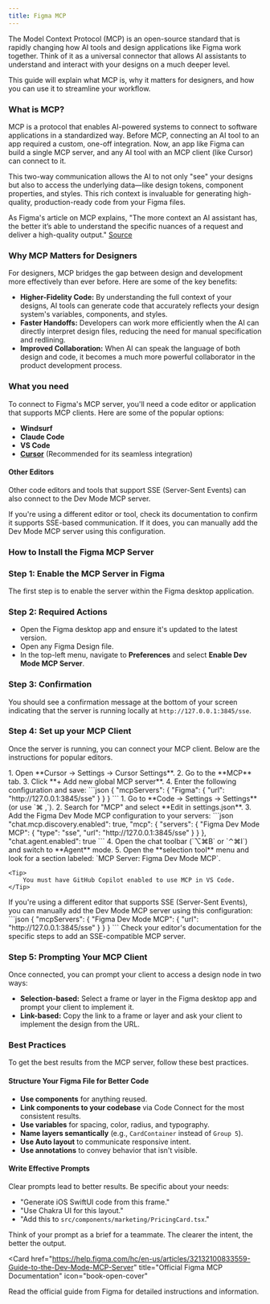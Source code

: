 ```yaml
---
title: Figma MCP
---
```


The Model Context Protocol (MCP) is an open-source standard that is rapidly changing how AI tools and design applications like Figma work together. Think of it as a universal connector that allows AI assistants to understand and interact with your designs on a much deeper level.

This guide will explain what MCP is, why it matters for designers, and how you can use it to streamline your workflow.

### What is MCP?

MCP is a protocol that enables AI-powered systems to connect to software applications in a standardized way. Before MCP, connecting an AI tool to an app required a custom, one-off integration. Now, an app like Figma can build a single MCP server, and any AI tool with an MCP client (like Cursor) can connect to it.

This two-way communication allows the AI to not only "see" your designs but also to access the underlying data—like design tokens, component properties, and styles. This rich context is invaluable for generating high-quality, production-ready code from your Figma files.

As Figma's article on MCP explains, "The more context an AI assistant has, the better it’s able to understand the specific nuances of a request and deliver a high-quality output." [Source](https://www.figma.com/resource-library/what-is-mcp/)

<Youtube videoId="MFGPCYi5du0" />

### Why MCP Matters for Designers

For designers, MCP bridges the gap between design and development more effectively than ever before. Here are some of the key benefits:

*   **Higher-Fidelity Code:** By understanding the full context of your designs, AI tools can generate code that accurately reflects your design system's variables, components, and styles.
*   **Faster Handoffs:** Developers can work more efficiently when the AI can directly interpret design files, reducing the need for manual specification and redlining.
*   **Improved Collaboration:** When AI can speak the language of both design and code, it becomes a much more powerful collaborator in the product development process.

### What you need

To connect to Figma's MCP server, you'll need a code editor or application that supports MCP clients. Here are some of the popular options:

- **Windsurf**
- **Claude Code**
- **VS Code**
- **[Cursor](https://www.cursor.com/dashboard)** (Recommended for its seamless integration)

#### Other Editors

Other code editors and tools that support SSE (Server-Sent Events) can also connect to the Dev Mode MCP server.

If you're using a different editor or tool, check its documentation to confirm it supports SSE-based communication. If it does, you can manually add the Dev Mode MCP server using this configuration.

### How to Install the Figma MCP Server

<Steps>

### Step 1: Enable the MCP Server in Figma

The first step is to enable the server within the Figma desktop application.

### Step 2: Required Actions

- Open the Figma desktop app and ensure it's updated to the latest version.
- Open any Figma Design file.
- In the top-left menu, navigate to **Preferences** and select **Enable Dev Mode MCP Server**.

### Step 3: Confirmation

You should see a confirmation message at the bottom of your screen indicating that the server is running locally at `http://127.0.0.1:3845/sse`.

### Step 4: Set up your MCP Client

Once the server is running, you can connect your MCP client. Below are the instructions for popular editors.

<AccordionGroup>
  <Accordion title="Cursor">
    1.  Open **Cursor → Settings → Cursor Settings**.
    2.  Go to the **MCP** tab.
    3.  Click **+ Add new global MCP server**.
    4.  Enter the following configuration and save:
    ```json
    {
      "mcpServers": {
        "Figma": {
          "url": "http://127.0.0.1:3845/sse"
        }
      }
    }
    ```
  </Accordion>
  <Accordion title="VS Code">
    1.  Go to **Code → Settings → Settings** (or use `⌘ ,`).
    2.  Search for "MCP" and select **Edit in settings.json**.
    3.  Add the Figma Dev Mode MCP configuration to your servers:
    ```json
    "chat.mcp.discovery.enabled": true,
    "mcp": {
      "servers": {
        "Figma Dev Mode MCP": {
          "type": "sse",
          "url": "http://127.0.0.1:3845/sse"
        }
      }
    },
    "chat.agent.enabled": true
    ```
    4.  Open the chat toolbar (`⌥⌘B` or `⌃⌘I`) and switch to **Agent** mode.
    5.  Open the **selection tool** menu and look for a section labeled: `MCP Server: Figma Dev Mode MCP`.

    <Tip>
        You must have GitHub Copilot enabled to use MCP in VS Code.
    </Tip>

  </Accordion>
  <Accordion title="Other Editors (SSE)">
    If you're using a different editor that supports SSE (Server-Sent Events), you can manually add the Dev Mode MCP server using this configuration:
    ```json
    {
      "mcpServers": {
        "Figma Dev Mode MCP": {
          "url": "http://127.0.0.1:3845/sse"
        }
      }
    }
    ```
    Check your editor's documentation for the specific steps to add an SSE-compatible MCP server.
  </Accordion>
</AccordionGroup>

### Step 5: Prompting Your MCP Client

Once connected, you can prompt your client to access a design node in two ways:

-   **Selection-based:** Select a frame or layer in the Figma desktop app and prompt your client to implement it.
-   **Link-based:** Copy the link to a frame or layer and ask your client to implement the design from the URL.

</Steps>

### Best Practices

To get the best results from the MCP server, follow these best practices.

#### Structure Your Figma File for Better Code
- **Use components** for anything reused.
- **Link components to your codebase** via Code Connect for the most consistent results.
- **Use variables** for spacing, color, radius, and typography.
- **Name layers semantically** (e.g., `CardContainer` instead of `Group 5`).
- **Use Auto layout** to communicate responsive intent.
- **Use annotations** to convey behavior that isn't visible.

#### Write Effective Prompts
Clear prompts lead to better results. Be specific about your needs:
- "Generate iOS SwiftUI code from this frame."
- "Use Chakra UI for this layout."
- "Add this to `src/components/marketing/PricingCard.tsx`."

Think of your prompt as a brief for a teammate. The clearer the intent, the better the output.

<Card
  href="https://help.figma.com/hc/en-us/articles/32132100833559-Guide-to-the-Dev-Mode-MCP-Server"
  title="Official Figma MCP Documentation"
  icon="book-open-cover"
>
  Read the official guide from Figma for detailed instructions and information.
</Card> 
